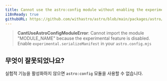 ```yaml
---
title: Cannot use the astro:config module without enabling the experimental feature.
i18nReady: true
githubURL: https://github.com/withastro/astro/blob/main/packages/astro/src/core/errors/errors-data.ts
---
```


> **CantUseAstroConfigModuleError**: Cannot import the module "MODULE_NAME" because the experimental feature is disabled. Enable `experimental.serializeManifest` in your `astro.config.mjs` 

## 무엇이 잘못되었나요?
실험적 기능을 활성화하지 않으면 `astro:config` 모듈을 사용할 수 없습니다.
